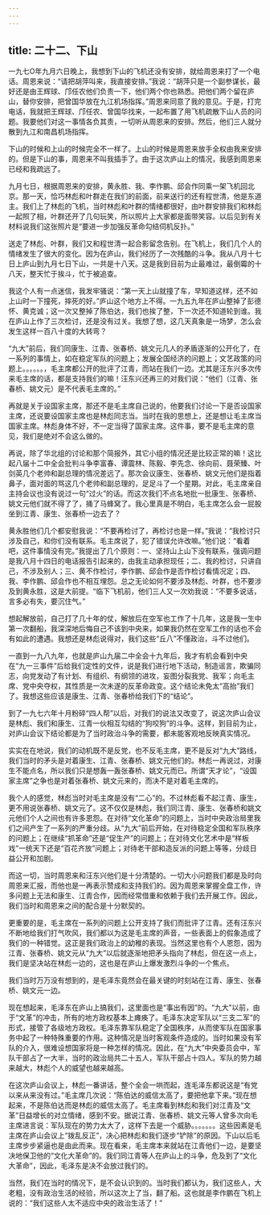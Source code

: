 ```yaml
---
---
---
```

title: 二十二、下山
---



一九七O年九月六日晚上，我想到下山的飞机还没有安排，就给周恩来打了一个电话。周恩来说：“请把胡萍叫来，我直接安排。”我说：“胡萍只是一个副参谋长，最好还是由王辉球、邝任农他们负责一下，他们两个你也熟悉。把他们两个留在庐山，替你安排，把曾国华放在九江机场指挥。”周恩来同意了我的意见。于是，打完电话，我就把王辉球、邝任农、曾国华找来，一起布置了用飞机疏散下山人员的问题。我要他们对这一事情各负其责，一切听从周恩来的安排。然后，他们三人就分散到九江和南昌机场指挥。

下山的时候和上山的时候完全不一样了。上山的时候是周恩来放手全权由我来安排的。但是下山的事，周恩来不叫我插手了。由于这次庐山上的情况，我感到周恩来已经和我疏远了。

九月七日，根据周恩来的安排，黄永胜、我、李作鹏、邱会作同乘一架飞机回北京。那一天，恰巧林彪和叶群走在我们的前面，前来送行的还有程世清，他是东道主。我们上了林彪的飞机，当时林彪和叶群的情绪都很好，由叶群安排我们和林彪一起照了相，叶群还开了几句玩笑，所以照片上大家都是面带笑容。以后见到有关材料说我们这张照片是“要进一步加强反革命勾结伺机反扑。”

送走了林彪、叶群，我们又和程世清一起合影留念告别。在飞机上，我们几个人的情绪发生了很大的变化。因为在庐山，我们经历了一次残酷的斗争。我从八月十七日上庐山到九月七日下山，一共是十八天。这是我到目前为止最难过，最倒霉的十八天，整天忙于挨斗，忙于被追查。

我这个人有一点迷信，我发牢骚说：“第一天上山就撞了车，早知道这样，还不如上山时一下撞死，摔死的好。”庐山这个地方上不得。一九五九年在庐山整掉了彭德怀、黄克诚；这一次又整掉了陈伯达，我们也挨了整，下一次还不知道轮到谁。我在庐山上作了三次检讨，还是没有过关。我想了想，这几天真象是一场梦，怎么会发生这样一百八十度的大转弯？

“九大”前后，我们同康生、江青、张春桥、姚文元几人的矛盾逐渐的公开化了，在一系列的事情上，如在稳定军队的问题上；发展全国经济的问题上；文艺政策的问题上。。。。。。，毛主席都公开的批评了江青，而站在我们一边。尤其是汪东兴多次传来毛主席的话，都是支持我们的嘛！汪东兴还再三的对我们说：“他们（江青、张春桥、姚文元）是不代表毛主席的。”

再就是关于设国家主席，那还不是毛主席自己说的，他要我们讨论一下是否设国家主席，还说要设国家主席也是林彪同志当。当时在我的思想上，还是想让毛主席当国家主席。林彪身体不好，不一定当得了国家主席。这件事，要不是毛主席的意见，我们是绝对不会这么做的。

再说，除了华北组的讨论和那个简报外，其它小组的情况还是比较正常的嘛！这比起八届十二中全会批判斗争李富春、谭震林、陈毅、李先念、徐向前、聂荣臻、叶剑英几个老帅和副总理的情况差远了。那次会议康生、张春桥、姚文元他们是指着鼻子，面对面的骂这几个老帅和副总理的，足足斗了一个星期。对此，毛主席亲自主持会议也没有说过一句“过火”的话。而这次我们不点名地批一批康生、张春桥、姚文元他们就不得了了，捅了马蜂窝了。我心里真是不明白，毛主席怎么会一屁股坐到江青、康生、张春桥一边去了？

黄永胜他们几个都安慰我说：“不要再检讨了，再检讨也是一样。”我说：“我检讨只涉及自己，和你们没有联系。毛主席说了，犯了错误允许改嘛。”他们说：“看着吧，这件事情没有完。”我提出了几个原则：一、坚持山上山下没有联系，强调问题是我八月十四日的电话报告引起来的，由我主动承担现任；二、我的检讨，只讲自己，不涉及别人；三、黄不作检讨，李作鹏、邱会作是否作检讨看情况定；四、我、李作鹏、邱会作也不相互埋怨。总之无论如何不要涉及林彪、叶群，也不要涉及到黄永胜，这是大前提。“临下飞机前，他们三人又一次劝我说：“不要多说话，言多必有失，要沉住气。”

想起解放前，自己打了几十年的仗，解放后在空军也工作了十几年，这是我一生中第一次翻船，我深深地后悔自己不该到中央来，如果我仍然在空军工作的话也不会有如此的遭遇。我想还是林彪说得对，我们这些“丘八”不懂政治，斗不过他们。

一直到一九八九年，也就是庐山九届二中全会十九年后，我才有机会看到中央在“九一三事件”后给我们定性的文件，说是我们进行地下活动，制造谣言，欺骗同志，向党发动了有计划、有组织、有纲领的进攻，妄图分裂我党、我军；向毛主席、党中央夺权，其性质是一次未遂的反革命政变。这个结论未免太“高抬”我们了。我想这些应该是康生、江青、张春桥给我们下的“结论”。

到了一九七六年十月粉碎“四人帮”以后，对我们的说法又改变了，说这次庐山会议是林彪、我们和康生、江青一伙相互勾结的“狗咬狗”的斗争。这样，到目前为止，对庐山会议下结论都是为了当时政治斗争的需要，都未能客观地反映真实情况。

实实在在地说，我们的动机既不是反党，也不反毛主席，更不是反对“九大”路线，我们当时的矛头是对着康生、江青、张春桥、姚文元他们的。林彪一再说过，对康生不能点名，所以我们只是想轰一轰张春桥、姚文元而已。所谓“天才论”，“设国家主席”之争也是对着张春桥、姚文元来的，而决不是对着毛主席的。

我个人的感觉，林彪当时对毛主席是没有“二心”的。不过林彪看不起江青、康生，更不用说张春桥、姚文元了。这不仅仅是林彪，我们同江青、康生、张春桥和姚文元他们个人之间也有许多恩怨。在对待“文化革命”的问题上，当时中央政治局里我们之间产生了一系列的严重分歧。从“九大”前后开始，在对待稳定全国和军队秩序的问题上；在继续“抓革命”还是“促生产”的问题上；在对待文化艺术中是“样板戏”一统天下还是“百花齐放”问题上；对待老干部和造反派的问题上等等，分歧日益公开和加剧。

而这一切，当时周恩来和汪东兴他们是十分清楚的。一切大小问题我们都是及时向周恩来汇报，而他也是一再表示赞成和支持我们的。因为周恩来掌握全盘工作，许多问题上无法和康生、江青合作，因而经常借重和依赖于我们去开展工作。因此，我们当时和周恩来之间的配合是十分默契的。

更重要的是，毛主席在一系列的问题上公开支持了我们而批评了江青。还有汪东兴不断地给我们打气吹风，我们都以为这是毛主席的声音，一些表面上的假象造成了我们的一种错觉。这正是我们政治上的幼稚的表现。当然这里也有个人恩怨，因为江青、张春桥、姚文元从“九大”以后就逐渐地把矛头指向了林彪，但在这一点上，我们是坚决站在林彪一边的，这也是在庐山上爆发激烈斗争的一个焦点。

我们当时万万没有想到的，是毛泽东竟然会在最关键的时刻站在江青、康生、张春桥、姚文元一边。

现在想起来，毛泽东在庐山上搞我们，这里面也是“事出有因”的。“九大”以前，由于“文革”的冲击，所有的地方政权基本上瘫痪了。毛泽东决定军队以“三支二军”的形式，接管了各级地方政权。毛泽东靠军队稳定了全国秩序，从而使军队在国家事务中起了一种特殊重要的作用。这种情况是当时客观条件造成的。当时如果没有军队的介入，很难设想国家将是一种怎样的情况。因此，在“九大”中央委员会中，军队干部占了一大半，当时的政治局共二十五人，军队干部占十四人。军队的势力越来越大，林彪个人的威望也越来越高。

在这次庐山会议上，林彪一番讲话，整个全会一哄而起，连毛泽东都说这是“有党以来从来没有过。”毛主席几次说：“陈伯达的威信太高了，要把他拿下来。”现在想起来，不是陈伯达而是林彪的威信太高了。毛主席看到林彪和我们对江青及“文革”日益增长的对立情绪，感到不安。据说江青、张春桥、姚文元等人曾多次向毛主席进言说：军队现在的势力太大了，这样下去是一个威胁。。。。。。。这些因素是毛主席在庐山会议上“拨乱反正”，决心把林彪和我们逐步“铲除”的原因。下山以后毛主席步步紧逼也是由此而来。现在看来，毛主席本来就站在江青他们一边，是要坚决地保卫他的“文化大革命”的。我们同江青等人在庐山上的斗争，危及到了“文化大革命”，因此，毛泽东是决不会放过我们的。

当然，我们在当时的情况下，是不会认识到的。当时我们都认为，我们这些人，大老粗，没有政治生活的经验，所以这次上了当，翻了船。这也就是李作鹏在飞机上说的：“我们这些人太不适应中央的政治生活了！”
